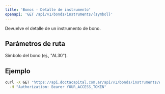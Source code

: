 ```yaml
---
title: 'Bonos - Detalle de instrumento'
openapi: 'GET /api/v1/bonds/instruments/{symbol}'
---
```


<Note>
  Devuelve el detalle de un instrumento de bono.
</Note>

## Parámetros de ruta

<ParamField path="symbol" type="string" required>
  Símbolo del bono (ej., "AL30").
</ParamField>

## Ejemplo

```bash
curl -X GET "https://api.doctacapital.com.ar/api/v1/bonds/instruments/AL30" \
  -H "Authorization: Bearer YOUR_ACCESS_TOKEN"
```



